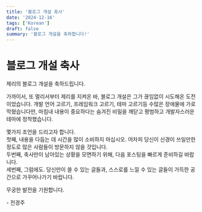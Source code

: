 ```yaml
---
title: '블로그 개설 축사'
date: '2024-12-16'
tags: ['Korean']
draft: false
summary: '블로그 개설을 축하합니다!'
---
```


# 블로그 개설 축사

제리의 블로그 개설을 축하드립니다.

가까이서, 또 멀리서부터 제리를 지켜온 바, 블로그 개설은 그가 끊임없이 시도해온 도전이었습니다.
개발 언어 고르기, 프레임워크 고르기, 테마 고르기등 수많은 장애물에 가로막혔습니다만,
마침내 내용이 중요하다는 숨겨진 비밀을 깨닫고 평범하고 개발자스러운 테마에 정착했습니다.


몇가지 조언을 드리고자 합니다.  
첫째, 내용을 다듬는 데 시간을 많이 소비하지 마십시오. 어차피 당신이 신경이 쓰일만한 정도로 많은 사람들이 방문하지 않을 것입니다.  
두번째, 축사만이 남아있는 상황을 모면하기 위해, 다음 포스팅을 빠르게 준비하길 바랍니다.  
세번째, 그럼에도. 당신만이 쓸 수 있는 글들과, 스스로를 느낄 수 있는 글들이 가득한 공간으로 가꾸어나가기 바랍니다.  

무궁한 발전을 기원합니다.

\- 전경주
